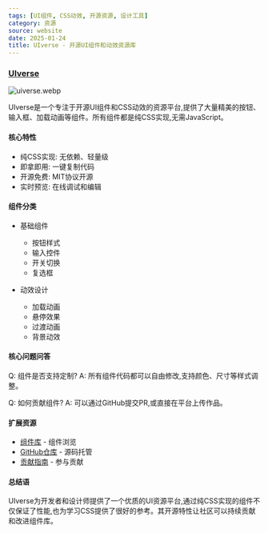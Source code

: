```yaml
---
tags: [UI组件, CSS动效, 开源资源, 设计工具]
category: 资源
source: website
date: 2025-01-24
title: UIverse - 开源UI组件和动效资源库
---
```


### [UIverse](https://uiverse.io/)

![uiverse.webp](https://img.mengpeng.tech/i/2025/02/07/67a59f3b997f8.webp)

UIverse是一个专注于开源UI组件和CSS动效的资源平台,提供了大量精美的按钮、输入框、加载动画等组件。所有组件都是纯CSS实现,无需JavaScript。

#### 核心特性

- 纯CSS实现: 无依赖、轻量级
- 即拿即用: 一键复制代码
- 开源免费: MIT协议开源
- 实时预览: 在线调试和编辑

#### 组件分类

- 基础组件
  - 按钮样式
  - 输入控件
  - 开关切换
  - 复选框

- 动效设计
  - 加载动画
  - 悬停效果
  - 过渡动画
  - 背景动效

#### 核心问题问答

Q: 组件是否支持定制?
A: 所有组件代码都可以自由修改,支持颜色、尺寸等样式调整。

Q: 如何贡献组件?
A: 可以通过GitHub提交PR,或直接在平台上传作品。

#### 扩展资源

- [组件库](https://uiverse.io/elements) - 组件浏览
- [GitHub仓库](https://github.com/uiverse-io) - 源码托管
- [贡献指南](https://uiverse.io/contribute) - 参与贡献

#### 总结语

UIverse为开发者和设计师提供了一个优质的UI资源平台,通过纯CSS实现的组件不仅保证了性能,也为学习CSS提供了很好的参考。其开源特性让社区可以持续贡献和改进组件库。 